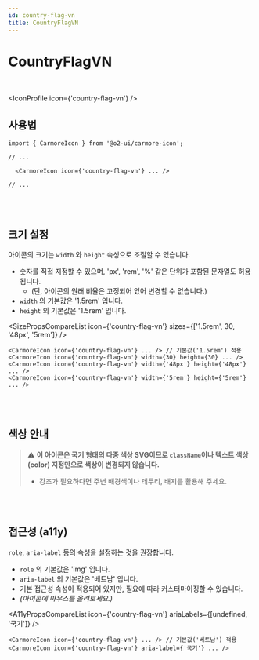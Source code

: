 ```yaml
---
id: country-flag-vn
title: CountryFlagVN
---
```




# CountryFlagVN

<br />

<IconProfile icon={'country-flag-vn'} />

## 사용법

```tsx
import { CarmoreIcon } from '@o2-ui/carmore-icon';

// ...

  <CarmoreIcon icon={'country-flag-vn'} ... />

// ...
```

<br />
<br />

## 크기 설정

아이콘의 크기는 `width` 와 `height` 속성으로 조절할 수 있습니다.

- 숫자를 직접 지정할 수 있으며, 'px', 'rem', '%' 같은 단위가 포함된 문자열도 허용됩니다.
  - (단, 아이콘의 원래 비율은 고정되어 있어 변경할 수 없습니다.)
- `width` 의 기본값은 '1.5rem' 입니다.
- `height` 의 기본값은 '1.5rem' 입니다.

<SizePropsCompareList icon={'country-flag-vn'} sizes={['1.5rem', 30, '48px', '5rem']} />

```tsx
<CarmoreIcon icon={'country-flag-vn'} ... /> // 기본값('1.5rem') 적용
<CarmoreIcon icon={'country-flag-vn'} width={30} height={30} ... />
<CarmoreIcon icon={'country-flag-vn'} width={'48px'} height={'48px'} ... />
<CarmoreIcon icon={'country-flag-vn'} width={'5rem'} height={'5rem'} ... />
```

<br />
<br />

## 색상 안내

> ⚠️ <b>이 아이콘은 국기 형태의 다중 색상 SVG이므로 `className`이나 텍스트 색상(color) 지정만으로 색상이 변경되지 않습니다. </b>
>
> - 강조가 필요하다면 주변 배경색이나 테두리, 배지를 활용해 주세요.

<br />
<br />

## 접근성 (a11y)

`role`, `aria-label` 등의 속성을 설정하는 것을 권장합니다.

- `role` 의 기본값은 'img' 입니다.
- `aria-label` 의 기본값은 '베트남' 입니다.
- 기본 접근성 속성이 적용되어 있지만, 필요에 따라 커스터마이징할 수 있습니다.
- _(아이콘에 마우스를 올려보세요.)_

<A11yPropsCompareList icon={'country-flag-vn'} ariaLabels={[undefined, '국기']} />

```tsx
<CarmoreIcon icon={'country-flag-vn'} ... /> // 기본값('베트남') 적용
<CarmoreIcon icon={'country-flag-vn'} aria-label={'국기'} ... />
```
